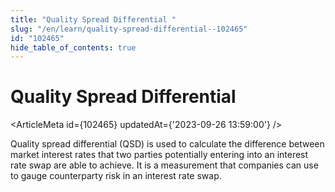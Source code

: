 ```yaml
---
title: "Quality Spread Differential "
slug: "/en/learn/quality-spread-differential--102465"
id: "102465"
hide_table_of_contents: true
---
```



# Quality Spread Differential 

<ArticleMeta id={102465} updatedAt={'2023-09-26 13:59:00'} />
<div className='border-solid border-b border-t-0 my-4 border-[var(--ifm-color-gray-300)]' />

Quality spread differential (QSD) is used to calculate the difference between market interest rates that two parties potentially entering into an interest rate swap are able to achieve. It is a measurement that companies can use to gauge counterparty risk in an interest rate swap.
